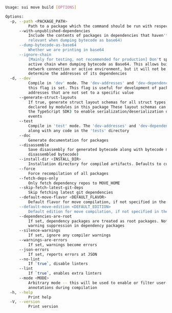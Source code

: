 
```sh
Usage: sui move build [OPTIONS]

Options:
  -p, --path <PACKAGE_PATH>
          Path to a package which the command should be run with respect to
      --with-unpublished-dependencies
          Include the contents of packages in dependencies that haven't been published (only
          relevant when dumping bytecode as base64)
      --dump-bytecode-as-base64
          Whether we are printing in base64
      --ignore-chain
          [Mainly for testing, not recommended for production] Don't specialize the package to the
          active chain when dumping bytecode as Base64. This allows building to proceed without a
          network connection or active environment, but it will not be able to automatically
          determine the addresses of its dependencies
  -d, --dev
          Compile in 'dev' mode. The 'dev-addresses' and 'dev-dependencies' fields will be used if
          this flag is set. This flag is useful for development of packages that expose named
          addresses that are not set to a specific value
      --generate-struct-layouts
          If true, generate struct layout schemas for all struct types passed into `entry` functions
          declared by modules in this package These layout schemas can be consumed by clients (e.g.,
          the TypeScript SDK) to enable serialization/deserialization of transaction arguments and
          events
      --test
          Compile in 'test' mode. The 'dev-addresses' and 'dev-dependencies' fields will be used
          along with any code in the 'tests' directory
      --doc
          Generate documentation for packages
      --disassemble
          Save disassembly for generated bytecode along with bytecode maps (source maps for
          disassembled bytecode)
      --install-dir <INSTALL_DIR>
          Installation directory for compiled artifacts. Defaults to current directory
      --force
          Force recompilation of all packages
      --fetch-deps-only
          Only fetch dependency repos to MOVE_HOME
      --skip-fetch-latest-git-deps
          Skip fetching latest git dependencies
      --default-move-flavor <DEFAULT_FLAVOR>
          Default flavor for move compilation, if not specified in the package's config
      --default-move-edition <DEFAULT_EDITION>
          Default edition for move compilation, if not specified in the package's config
      --dependencies-are-root
          If set, dependency packages are treated as root packages. Notably, this will remove
          warning suppression in dependency packages
      --silence-warnings
          If set, ignore any compiler warnings
      --warnings-are-errors
          If set, warnings become errors
      --json-errors
          If set, reports errors at JSON
      --no-lint
          If `true`, disable linters
      --lint
          If `true`, enables extra linters
      --mode <MODE>
          Arbitrary mode -- this will be used to enable or filter user-defined `#[mode(<MODE>)]`
          annotations during compilation
  -h, --help
          Print help
  -V, --version
          Print version
```
